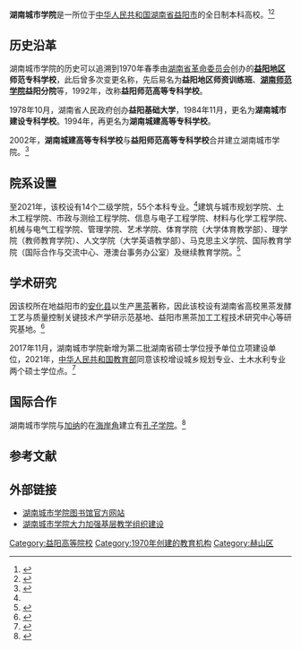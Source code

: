 {{高校
|名称            = 湖南城市学院
|外文名          = {{lang|en|Hunan City University}}
|图像            =[[Image:School_gate_of_Hunan_City_University.jpg|250px]] 
|图像说明        = 湖南城市学院校门
|校训            = 品学兼修，知行统一
|建校            = 1970年
|闭校            = 
|校庆日          = 
|类型            = [[公立大学|公立大学]] 
|隶属            = [[湖南省教育厅|湖南省教育厅]]
|书记            = 李建奇<ref name="现">{{cite news |author1= |url=http://www.hncu.edu.cn/cygk/xrld.htm |title=现任领导 |work=湖南城市学院 |accessdate=2022-02-06 |dead-url=no }}</ref>
|校长            = 汤放华<ref name="现" />
|院长            = <!-- 大专为院长 -->
|教师            = 1,201（2021年9月）<ref name="学">{{cite news |author1= |url=http://www.hncu.edu.cn/cygk/xxgk.htm |title=学校概况 |work=湖南城市学院 |accessdate=2022-02-06 |dead-url=no }}</ref>
|职工            = 
|学生            = 22,369（2021年9月）<ref name="学" />
|地址            = {{CHN}}[[湖南省|湖南省]][[益阳市|益阳市]]
|坐标            = {{coord|28.544418|N|112.387877|E|format=dms|region:CN_type:edu|display=it}}
|校园环境        = 市区 
|面积            = 1868亩
|建筑面积        = 
|老校名          = 
|体育项目        = 
|代表色          = <!--示例：[[紫色|紫色]]和[[金色|金色]] {{Color box|#232176}}{{Color box|#E2AF2D}} -->
|昵称            = 
|吉祥物          = 
|邮编            = 
|网站            = {{URL|http://www.hncu.net/}} 
|电话            = <!--  {{Tel|86|区号|号码 }}  -->
|标志            = <!--  [[Image:|225px]] -->
|脚注            = 
}}
'''湖南城市学院'''是一所位于[[中华人民共和国|中华人民共和国]][[湖南省|湖南省]][[益阳市|益阳市]]的全日制本科高校。<ref>{{cite web |url=http://www.chinaasc.org/news/qiye/20140110/91877.html |title=邵阳学院与湖南城市学院规划建筑设计研究院开展交流合作 |accessdate=2014 |publisher= |work= |language=zh-hans |deadurl=yes |archiveurl=https://web.archive.org/web/20160304073402/http://www.chinaasc.org/news/qiye/20140110/91877.html |archivedate=2016-03-04 }}</ref><ref>{{cite web |url=http://hn.rednet.cn/c/2013/11/27/3209452.htm |title=湖南城市学院校长开“午餐会”请学生挑刺 |accessdate=2013 |publisher= |work=红网 |language=zh-hans |archive-date=2014-03-18 |archive-url=https://web.archive.org/web/20140318163643/http://hn.rednet.cn/c/2013/11/27/3209452.htm |dead-url=no }}</ref>

== 历史沿革 ==

湖南城市学院的历史可以追溯到1970年春季由[[湖南省革命委员会|湖南省革命委员会]]创办的'''[[益阳地区|益阳地区]]师范专科学校'''，此后曾多次变更名称，先后易名为'''益阳地区师资训练班'''、'''[[湖南师范学院|湖南师范学院]]益阳分院'''等，1992年，改称'''益阳师范高等专科学校'''。

1978年10月，湖南省人民政府创办'''益阳基础大学'''，1984年11月，更名为'''湖南城市建设专科学校'''。1994年，再更名为'''湖南城建高等专科学校'''。

2002年，'''湖南城建高等专科学校'''与'''益阳师范高等专科学校'''合并建立湖南城市学院。<ref>{{cite web |author1=中华人民共和国教育部 |title=教育部关于同意湖南城建高等专科学校与益阳师范高等专科学校合并组建湖南城市学院的通知 |url=http://www.moe.gov.cn/srcsite/A03/s7050/200203/t20020321_165121.html?from=timeline&isappinstalled=0 |website=[[中华人民共和国教育部|中华人民共和国教育部]]|accessdate=2002-03-21 |quote=经研究，同意湖南城建高等专科学校与益阳师范高等专科学校合并组建本科高校，合并后学校定名为湖南城市学院。同时，撤销湖南城建高等专科学校和益阳师范高等专科学校的建制。}}</ref>

==院系设置==

至2021年，该校设有14个二级学院，55个本科专业。<ref name="学" />建筑与城市规划学院、土木工程学院、市政与测绘工程学院、信息与电子工程学院、材料与化学工程学院、机械与电气工程学院、管理学院、艺术学院、体育学院（大学体育教学部）、理学院（教师教育学院）、人文学院（大学英语教学部）、马克思主义学院、国际教育学院（国际合作与交流中心、港澳台事务办公室）及继续教育学院。<ref>{{cite web |title=二级学院 |url=http://www.hncu.edu.cn/jgsz/ejxy1.htm |website=湖南城市学院官方网站 |accessdate=2022-02-06}}</ref>

==学术研究==

因该校所在地益阳市的[[安化县|安化县]]以生产[[黑茶|黑茶]]著称，因此该校设有湖南省高校黑茶发酵工艺与质量控制关键技术产学研示范基地、益阳市黑茶加工工程技术研究中心等研究基地。<ref>{{cite web |title=益阳市黑茶加工工程技术研究中心 |url=http://hcjh.hncu.net/info/1089/1164.htm |website=益阳市黑茶加工工程技术研究中心 |accessdate=2022-02-06}}</ref>

2017年11月，湖南城市学院新增为第二批湖南省硕士学位授予单位立项建设单位，2021年，[[中华人民共和国教育部|中华人民共和国教育部]]同意该校增设城乡规划专业、土木水利专业两个硕士学位点。<ref>{{cite web |author1=中华人民共和国教育部 |title=国务院学位委员会关于下达2020年审核增列的博士、硕士学位授予单位及其学位授权点名单的通知 |url=http://www.moe.gov.cn/srcsite/A22/yjss_xwgl/moe_818/202111/t20211112_579350.html |website=中华人民共和国教育部 |accessdate=2022-02-06 |quote=附件：1.2020年审核增列的博士、硕士学位授予单位及其学位授权点名单:湖南城市学院 城乡规划学 土木水利硕士}}</ref>

== 国际合作 ==

湖南城市学院与[[加纳|加纳]]的{{link-en|海岸角大学|University of Cape Coast}}在[[海岸角|海岸角]]建立有[[孔子学院|孔子学院]]。<ref>{{cite web |title=UCC Gets Confucius Institute |url=https://ucc.edu.gh/news/ucc-gets-confucius-institute |website=海岸角大学官方网站 |accessdate=2022-02-06 |language=en}}</ref>

==参考文献==
{{Reflist}}

==外部链接==
*[http://tsg.hncu.net/ 湖南城市学院图书馆官方网站]
*[http://www.moe.gov.cn/jyb_xwfb/s6192/s222/moe_1750/202105/t20210519_532227.html 湖南城市学院大力加强基层教学组织建设]

{{湖南高等院校|nocat}}
{{authority control}}

{{DEFAULTSORT:H湖南}}
[[Category:益阳高等院校|Category:益阳高等院校]]
[[Category:1970年创建的教育机构|Category:1970年创建的教育机构]]
[[Category:赫山区|Category:赫山区]]